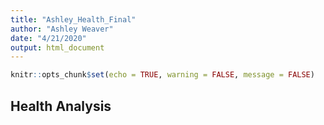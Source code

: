 ```yaml
---
title: "Ashley_Health_Final"
author: "Ashley Weaver"
date: "4/21/2020"
output: html_document
---
```


```r
knitr::opts_chunk$set(echo = TRUE, warning = FALSE, message = FALSE)
```

## Health Analysis

